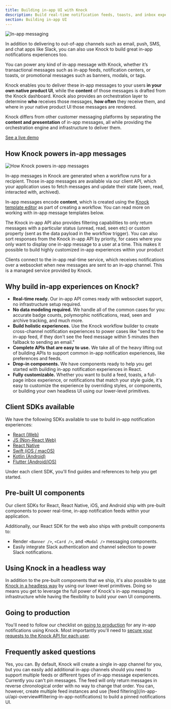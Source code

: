 ```yaml
---
title: Building in-app UI with Knock
description: Build real-time notification feeds, toasts, and inbox experiences using Knock's pre-built UI components and SDKs for web and mobile platforms.
section: Building in-app UI
---
```


![In-app messaging](/images/in-app-ui/in-app-messaging-components.png)

In addition to delivering to out-of-app channels such as email, push, SMS, and chat apps like Slack, you can also use Knock to build great in-app notifications experiences too.

You can power any kind of in-app message with Knock, whether it’s transactional messages such as in-app feeds, notification centers, or toasts, or promotional messages such as banners, modals, or tags.

Knock enables you to deliver these in-app messages to your users **in your own native product UI**, while the **content** of those messages is drafted from the Knock dashboard. Knock also provides an orchestration layer to determine **who** receives those messages, **how often** they receive them, and where in your native product UI those messages are rendered.

Knock differs from other customer messaging platforms by separating the **content and presentation** of in-app messages, all while providing the orchestration engine and infrastructure to deliver them.

[See a live demo](https://in-app-demo.knock.app/)

## How Knock powers in-app messages

![How Knock powers in-app messages](/images/in-app-ui/how-knock-powers-in-app.png)

In-app messages in Knock are generated when a workflow runs for a recipient. Those in-app messages are available via our client API, which your application uses to fetch messages and update their state (seen, read, interacted with, archived).

In-app messages encode **content**, which is created using the [Knock template editor](/designing-workflows/template-editor/overview) as part of creating a workflow. You can read more on working with in-app message templates below.

The Knock in-app API also provides filtering capabilities to only return messages with a particular status (unread, read, seen etc) or custom property (sent as the data payload in the workflow trigger). You can also sort responses from the Knock in-app API by priority, for cases where you only want to display one in-app message to a user at a time. This makes it possible to build highly customized in-app experiences within your product

Clients connect to the in-app real-time service, which receives notifications over a websocket when new messages are sent to an in-app channel. This is a managed service provided by Knock.

## Why build in-app experiences on Knock?

- **Real-time ready.** Our in-app API comes ready with websocket support, no infrastructure setup required.
- **No data modeling required.** We handle all of the common cases for you: accurate badge counts, polymorphic notifications, read, seen and archive tracking, and much more.
- **Build holistic experiences.** Use the Knock workflow builder to create cross-channel notification experiences to power cases like "send to the in-app feed, if they don't see the feed message within 5 minutes then fallback to sending an email."
- **Complete APIs that are easy to use.** We take all of the heavy lifting out of building APIs to support common in-app notification experiences, like preferences and feeds.
- **Drop-in components.** We have components ready to help you get started with building in-app notification experiences in React.
- **Fully customizable.** Whether you want to build a feed, toasts, a full-page inbox experience, or notifications that match your style guide, it's easy to customize the experience by overriding styles, or components, or building your own headless UI using our lower-level primitives.

## Client SDKs available

We have the following SDKs available to use to build in-app notification experiences:

- [React (Web)](/in-app-ui/react/overview)
- [JS (Non-React Web)](/in-app-ui/javascript/overview)
- [React Native](/in-app-ui/react-native/overview)
- [Swift (iOS / macOS)](/in-app-ui/ios/overview)
- [Kotlin (Android)](/in-app-ui/android/overview)
- [Flutter (Android/iOS)](/in-app-ui/flutter/overview)

Under each client SDK, you'll find guides and references to help you get started.

## Pre-built UI components

Our client SDKs for React, React Native, iOS, and Android ship with pre-built components to power real-time, in-app notification feeds within your application.

Additionally, our React SDK for the web also ships with prebuilt components to:

- Render `<Banner />`, `<Card />`, and `<Modal />` messaging components.
- Easily integrate Slack authentication and channel selection to power Slack notifications.

## Using Knock in a headless way

In addition to the pre-built components that we ship, it's also possible to [use Knock in a headless way](/in-app-ui/react/custom-notifications-ui) by using our lower-level primitives. Doing so means you get to leverage the full power of Knock's in-app messaging infrastructure while having the flexibility to build your own UI components.

## Going to production

You'll need to follow our checklist on [going to production](/guides/implementation-guide#going-to-production) for any in-app notifications using Knock. Most importantly you'll need to [secure your requests to the Knock API for each user](/in-app-ui/security-and-authentication).

## Frequently asked questions

<AccordionGroup>
  <Accordion title="Can I have multiple in-app channels?">
    Yes, you can. By default, Knock will create a single in-app channel for you,
    but you can easily add additional in-app channels should you need to support
    multiple feeds or different types of in-app message experiences.
  </Accordion>
  <Accordion title='Can I "pin" or "favorite" messages in the in-app feed?'>
    Currently you can't pin messages. The feed will only return messages in
    reverse chronological order with no way to change that order. You can,
    however, create multiple feed instances and use [feed
    filtering](/in-app-ui/api-overview#filtering-in-app-notifications) to build
    a pinned notifications UI.
  </Accordion>
</AccordionGroup>
